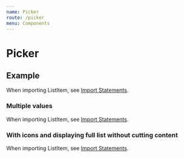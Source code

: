 ```yaml
---
name: Picker
route: /picker
menu: Components
---
```


# Picker

<limel-props name="limel-picker" />

## Example

When importing ListItem, see [Import Statements](/#import-statements).

<limel-example name="limel-example-picker" />

### Multiple values

When importing ListItem, see [Import Statements](/#import-statements).

<limel-example name="limel-example-picker-multiple" path="picker" />

### With icons and displaying full list without cutting content

When importing ListItem, see [Import Statements](/#import-statements).

<limel-example name="limel-example-picker-icons" path="picker" />
